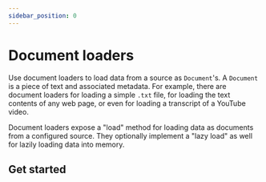 ```yaml
---
sidebar_position: 0
---
```

# Document loaders

Use document loaders to load data from a source as `Document`'s. A `Document` is a piece of text
and associated metadata. For example, there are document loaders for loading a simple `.txt` file, for loading the text
contents of any web page, or even for loading a transcript of a YouTube video.

Document loaders expose a "load" method for loading data as documents from a configured source. They optionally
implement a "lazy load" as well for lazily loading data into memory.

## Get started


<GetStarted/>
